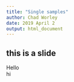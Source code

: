 ```yaml
---
title: "Single samples"
author: Chad Worley
date: 2019 April 2
output: html_document
---
```



## this is a slide

Hello <div class="red2"> hi </div>
